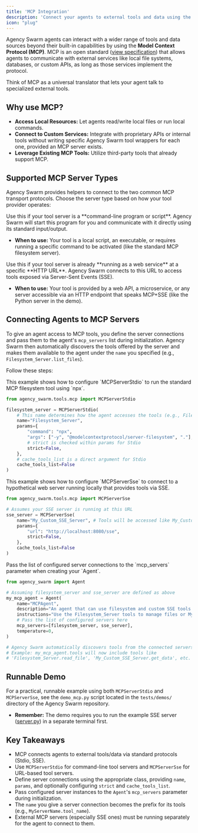 ```yaml
---
title: 'MCP Integration'
description: 'Connect your agents to external tools and data using the Model Context Protocol (MCP).'
icon: "plug"
---
```



Agency Swarm agents can interact with a wider range of tools and data sources beyond their built-in capabilities by using the **Model Context Protocol (MCP)**. MCP is an open standard ([view specification](https://github.com/modelcontextprotocol/modelcontextprotocol)) that allows agents to communicate with external services like local file systems, databases, or custom APIs, as long as those services implement the protocol.

Think of MCP as a universal translator that lets your agent talk to specialized external tools.

## Why use MCP?

*   **Access Local Resources:** Let agents read/write local files or run local commands.
*   **Connect to Custom Services:** Integrate with proprietary APIs or internal tools without writing specific Agency Swarm tool wrappers for each one, provided an MCP server exists.
*   **Leverage Existing MCP Tools:** Utilize third-party tools that already support MCP.

## Supported MCP Server Types

Agency Swarm provides helpers to connect to the two common MCP transport protocols. Choose the server type based on how your tool provider operates:

<Accordion title="MCPServerStdio: For Command-Line Tools" icon="terminal">
Use this if your tool server is a **command-line program or script**. Agency Swarm will start this program for you and communicate with it directly using its standard input/output.

*   **When to use:** Your tool is a local script, an executable, or requires running a specific command to be activated (like the standard MCP filesystem server).
</Accordion>

<Accordion title="MCPServerSse: For Web Service Tools" icon="globe-pointer">
Use this if your tool server is already **running as a web service** at a specific **HTTP URL**. Agency Swarm connects to this URL to access tools exposed via Server-Sent Events (SSE).

*   **When to use:** Your tool is provided by a web API, a microservice, or any server accessible via an HTTP endpoint that speaks MCP+SSE (like the Python server in the demo).
</Accordion>


## Connecting Agents to MCP Servers

To give an agent access to MCP tools, you define the server connections and pass them to the agent's `mcp_servers` list during initialization. Agency Swarm then automatically discovers the tools offered by the server and makes them available to the agent under the `name` you specified (e.g., `Filesystem_Server.list_files`).

Follow these steps:

<Accordion title="Step 1: Define Stdio Server Connection (e.g., Filesystem)">
This example shows how to configure `MCPServerStdio` to run the standard MCP filesystem tool using `npx`.

```python
from agency_swarm.tools.mcp import MCPServerStdio

filesystem_server = MCPServerStdio(
    # This name determines how the agent accesses the tools (e.g., Filesystem_Server.list_files)
    name="Filesystem_Server",
    params={
        "command": "npx",
        "args": ["-y", "@modelcontextprotocol/server-filesystem", "."], # Run in current directory
        # strict is checked within params for Stdio
        strict=False,
    },
    # cache_tools_list is a direct argument for Stdio
    cache_tools_list=False
)
```
</Accordion>

<Accordion title="Step 2: Define SSE Server Connection (Optional)">
This example shows how to configure `MCPServerSse` to connect to a hypothetical web server running locally that provides tools via SSE.

```python
from agency_swarm.tools.mcp import MCPServerSse

# Assumes your SSE server is running at this URL
sse_server = MCPServerSse(
    name="My_Custom_SSE_Server", # Tools will be accessed like My_Custom_SSE_Server.some_tool
    params={
        "url": "http://localhost:8080/sse",
        strict=False,
    },
    cache_tools_list=False
)
```
</Accordion>

<Accordion title="Step 3: Initialize Agent with Servers">
Pass the list of configured server connections to the `mcp_servers` parameter when creating your `Agent`.

```python
from agency_swarm import Agent

# Assuming filesystem_server and sse_server are defined as above
my_mcp_agent = Agent(
    name="MCPAgent",
    description="An agent that can use filesystem and custom SSE tools.",
    instructions="Use the Filesystem_Server tools to manage files or My_Custom_SSE_Server tools for custom tasks.",
    # Pass the list of configured servers here
    mcp_servers=[filesystem_server, sse_server],
    temperature=0,
)

# Agency Swarm automatically discovers tools from the connected servers.
# Example: my_mcp_agent.tools will now include tools like
# 'Filesystem_Server.read_file', 'My_Custom_SSE_Server.get_data', etc.
```
</Accordion>


## Runnable Demo

For a practical, runnable example using both `MCPServerStdio` and `MCPServerSse`, see the `demo_mcp.py` script located in the `tests/demos/` directory of the Agency Swarm repository.

*   **Remember:** The demo requires you to run the example SSE server ([server.py](https://github.com/VRSEN/agency-swarm/blob/main/tests/script/server.py)) in a separate terminal first.

## Key Takeaways

*   MCP connects agents to external tools/data via standard protocols (Stdio, SSE).
*   Use `MCPServerStdio` for command-line tool servers and `MCPServerSse` for URL-based tool servers.
*   Define server connections using the appropriate class, providing `name`, `params`, and optionally configuring `strict` and `cache_tools_list`.
*   Pass configured server instances to the `Agent`'s `mcp_servers` parameter during initialization.
*   The `name` you give a server connection becomes the prefix for its tools (e.g., `MyServerName.tool_name`).
*   External MCP servers (especially SSE ones) must be running separately for the agent to connect to them.
